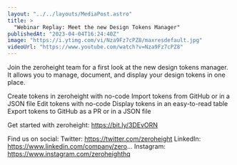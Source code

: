 ```yaml
---
layout: "../../layouts/MediaPost.astro"
title: >
  "Webinar Replay: Meet the new Design Tokens Manager"
publishedAt: "2023-04-04T16:24:40Z"
image: "https://i.ytimg.com/vi/Nza9Fz7cPZ8/maxresdefault.jpg"
videoUrl: "https://www.youtube.com/watch?v=Nza9Fz7cPZ8"
---
```


Join the zeroheight team for a first look at the new design tokens manager. It allows you to manage, document, and display your design tokens in one place.

Create tokens in zeroheight with no-code
Import tokens from GitHub or in a JSON file
Edit tokens with no-code
Display tokens in an easy-to-read table
Export tokens to GitHub as a PR or in a JSON file

Get started with zeroheight: https://bit.ly/3DEvORN

Find us on social:
Twitter: https://twitter.com/zeroheight
LinkedIn: https://www.linkedin.com/company/zero...
Instagram: https://www.instagram.com/zeroheighthq
